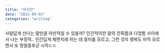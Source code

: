 ```yaml
---
title: "하지만"
date: "2022-09-03"
categories: "writing"
---
```


사람답게 산다는 말만큼 야만적일 수 있을까? 인간적이란 말의 잔혹함과 다정함 사이에서 나는 부정적.. 인간답게 체면치레 하는 데 흥미를 모르고, 그런 것의 행복도 아직 모르면서 또 명절증후군 시작ㄷㄷ